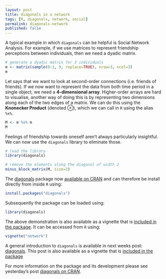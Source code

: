 ```yaml
---
layout: post
title: diagonals in a network
tags: [R, diagonals, network, social]
permalink: diagonals-network
published: false
---
```


A typical example in which `diagonals` can be helpful is Social Network
Analysis. For example, if we use matrices to represent friendship
perceptions between individuals, then we need a dyadic matrix.

```r
# generate a dyadic matrix for 3 individuals
m <- matrix(sample(0:1, 9, replace=TRUE), nrow=3, ncol=3)
m
```

Let says that we want to look at second-order connections (i.e. friends
of friends). If we now want to represent the data from both time period
in a single object, we need a **4-dimensional array**. Higher-order arrays
are hard to visualise, another way of doing this is by representing two
dimensions along each of the two edges of a matrix. We can do this using
the **Knonecker Product** (denoted ⊗), which we can call in `R` using
the alias `%x%`.

```r
M <- m %x% m
M
```

Feelings of friendship towards oneself aren't always particularly
insightful. We can now use the `diagonals` library to eliminate those.

```r
# load the library
library(diagonals)

# remove the elements along the diagonal of width 2
minus_block_matrix(M, size=3)
```

The [diagonals](http://cran.r-project.org/?package=diagonals) package now [available on CRAN](/diagonals-cran) and can therefore be install directly from inside `R` using:

```r
install.packages("diagonals")
```
Subsequently the package can be loaded using:

```r
library(diagonals)
```

The above demonstration is also available as a vignette that is [included in the package](http://cran.r-project.org/web/packages/diagonals/vignettes/network.html).
It can be accessed from `R` using:

```r
vignette("network")
```

A general introduction to `diagonals` is available in next weeks post: [diagonals](/diagonals). This post is also available as a vignette that is [included in the package](http://cran.r-project.org/web/packages/diagonals/vignettes/diagonals.html)

For more information on the package and its development please see yesterday's post [diagonals on CRAN](/diagonals-cran).
